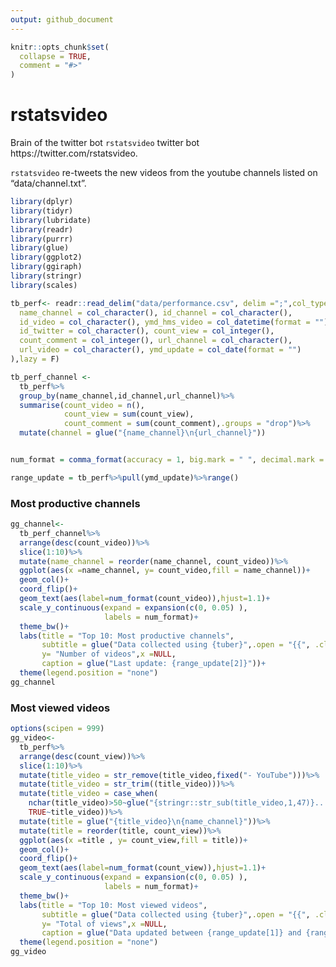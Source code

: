 ```yaml
---
output: github_document
---
```


<!-- README.md is generated from README.Rmd. Please edit that file -->

```r
knitr::opts_chunk$set(
  collapse = TRUE,
  comment = "#>"
)
```

# rstatsvideo

<!-- badges: start -->
<!-- badges: end -->

Brain of the twitter bot `rstatsvideo` twitter bot https://twitter.com/rstatsvideo.

`rstatsvideo` re-tweets the new videos from the youtube channels listed on "data/channel.txt".




```r
library(dplyr)
library(tidyr)
library(lubridate)
library(readr)
library(purrr)
library(glue)
library(ggplot2)
library(ggiraph)
library(stringr)
library(scales)

tb_perf<- readr::read_delim("data/performance.csv", delim =";",col_types = cols(
  name_channel = col_character(), id_channel = col_character(),
  id_video = col_character(), ymd_hms_video = col_datetime(format = ""),
  id_twitter = col_character(), count_view = col_integer(),
  count_comment = col_integer(), url_channel = col_character(),
  url_video = col_character(), ymd_update = col_date(format = "")
),lazy = F)

tb_perf_channel <-
  tb_perf%>%
  group_by(name_channel,id_channel,url_channel)%>%
  summarise(count_video = n(),
            count_view = sum(count_view),
            count_comment = sum(count_comment),.groups = "drop")%>%
  mutate(channel = glue("{name_channel}\n{url_channel}"))


num_format = comma_format(accuracy = 1, big.mark = " ", decimal.mark = ".")

range_update = tb_perf%>%pull(ymd_update)%>%range()

```




### Most productive channels

```r
gg_channel<-
  tb_perf_channel%>%
  arrange(desc(count_video))%>%
  slice(1:10)%>%
  mutate(name_channel = reorder(name_channel, count_video))%>%
  ggplot(aes(x =name_channel, y= count_video,fill = name_channel))+
  geom_col()+
  coord_flip()+
  geom_text(aes(label=num_format(count_video)),hjust=1.1)+
  scale_y_continuous(expand = expansion(c(0, 0.05) ),
                     labels = num_format)+
  theme_bw()+
  labs(title = "Top 10: Most productive channels", 
       subtitle = glue("Data collected using {tuber}",.open = "{{", .close="}}"),
       y= "Number of videos",x =NULL,
       caption = glue("Last update: {range_update[2]}"))+
  theme(legend.position = "none")
gg_channel
```




### Most viewed videos



```r
options(scipen = 999)
gg_video<-
  tb_perf%>%
  arrange(desc(count_view))%>%
  slice(1:10)%>%
  mutate(title_video = str_remove(title_video,fixed("- YouTube")))%>%
  mutate(title_video = str_trim((title_video)))%>%
  mutate(title_video = case_when(
    nchar(title_video)>50~glue("{stringr::str_sub(title_video,1,47)}..."),
    TRUE~title_video))%>%
  mutate(title = glue("{title_video}\n{name_channel}"))%>%
  mutate(title = reorder(title, count_view))%>%
  ggplot(aes(x =title , y= count_view,fill = title))+
  geom_col()+
  coord_flip()+
  geom_text(aes(label=num_format(count_view)),hjust=1.1)+
  scale_y_continuous(expand = expansion(c(0, 0.05) ),
                     labels = num_format)+
  theme_bw()+
  labs(title = "Top 10: Most viewed videos", 
       subtitle = glue("Data collected using {tuber}",.open = "{{", .close="}}"),
       y= "Total of views",x =NULL,
       caption = glue("Data updated between {range_update[1]} and {range_update[2]}"))+
  theme(legend.position = "none")
gg_video
```


